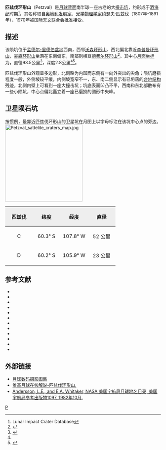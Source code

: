 {{lunar crater data|
 image=Normal petzval-clem1.jpg|
 caption=[[克莱门汀号|克莱门汀号]]飞船拍摄的图像|
 latitude=62.73|
 N_or_S=S|
 longitude=110.83|
 E_or_W=W|
 diameter=93.5公里|
 depth=2.8公里|
 colong=113|
 eponym=约瑟夫·冯·匹兹伐}}
'''匹兹伐环形山'''（Petzval）是[[月球背面|月球背面]]南半球一座古老的大[[撞击坑|撞击坑]]，约形成于[[酒海纪|酒海纪]]时期<ref name=LICD>Lunar Impact Crater Database</ref>，其名称取自[[奥地利|奥地利]][[发明家|发明家]]、[[光学|光学]][[物理学家|物理学家]]约瑟夫·匹兹伐（1807年-1891年），1970年被[[国际天文联合会|国际天文联合会]]批准接受。

==描述==
该陨坑位于[[孟德尔-里德伯盆地|孟德尔-里德伯盆地]]西南，西邻[[沃森环形山|沃森环形山]]、西北偏北靠近[[李普曼环形山|李普曼环形山]]，[[豪森环形山|豪森环形山]]坐落在东南偏东，南部则横亘[[德费尔环形山|德费尔环形山]]<ref>{{Cite web |url=http://planetarynames.wr.usgs.gov/images/Lunar/lac_134_wac.pdf |title=crater Petzval on LAC-134 map |accessdate=2016-07-03 |archive-date=2016-12-13 |archive-url=https://web.archive.org/web/20161213052259/https://planetarynames.wr.usgs.gov/images/Lunar/lac_134_wac.pdf |dead-url=no }}</ref>。其中心[[月面坐标|月面坐标]]为{{Coord|62.73|S|110.83|W|globe:Moon|nogoogle=1|noosm=1}}，直径93.5公里<ref name="IAU">{{Cite web |url=http://planetarynames.wr.usgs.gov/Feature/4678 |title=Directory of the International Astronomical Union |accessdate=2016-07-03 |archive-date=2017-05-23 |archive-url=https://web.archive.org/web/20170523143826/https://planetarynames.wr.usgs.gov/Feature/4678 |dead-url=no }}</ref>，深度2.8公里<ref name="LICD"/><ref>{{Cite web |url=http://fisherka.csolutionshosting.net/astronote/plan/craterdepth/html/CraterDepthFeatureNameWestfall.html |title=John E. Westfall’s Atlas of the Lunar Terminator, Cambridge Univ. Press (2000) |accessdate=2016-07-03 |archive-date=2014-12-18 |archive-url=https://archive.today/20141218234310/http://fisherka.csolutionshosting.net/astronote/plan/craterdepth/html/CraterDepthFeatureNameWestfall.html |dead-url=no }}</ref>。

匹兹伐环形山外观呈多边形，北侧略为内凹而东侧有一向外突出的尖角；陨坑磨损程度一般，外侧坡较平缓，内侧坡宽窄不一，东、南二侧显示有已坍落的[[wiktionary:terrace|台地结构]]残迹，北侧内壁上可看到一座大撞击坑；坑底表面凹凸不平，西南和东北部散布有一些小陨坑，中心点偏北矗立着一座已磨损的圆形中央峰。

==卫星陨石坑==
按惯例，最靠近匹兹伐环形山的卫星坑在月图上以字母标注在该坑中心点的旁边。
[[Image:Petzval_sattelite_craters_map.jpg|250px]]

{| class="wikitable"
!width="25%" style="background:#eeeeee;" |匹兹伐
!width="25%" style="background:#eeeeee;" |纬度
!width="25%" style="background:#eeeeee;" |经度
!width="25%" style="background:#eeeeee;" |直径
|-
|align="center"|C
|align="center"|60.3° S
|align="center"|107.8° W
|align="center"|52 公里
|-
|align="center"|D
|align="center"|60.2° S
|align="center"|105.9° W
|align="center"|23 公里
|}{{clear}}
==参考文献==
{{reflist}}
* {{cite book
  | last1 = Andersson
  | first1 = L. E.
  | last2 = Whitaker
  | first2 = E. A.
  | authorlink2 = Ewen Whitaker
  | date = 1982
  | title = [[NASA|NASA]] Catalogue of Lunar Nomenclature
  | publisher = NASA RP-1097
  | ref = harv
  }}
* {{cite web
  | last = Blue
  | first = Jennifer
  | date = July 25, 2007
  | title = Gazetteer of Planetary Nomenclature
  | publisher = [[United_States_Geological_Survey|USGS]]
  | url = http://planetarynames.wr.usgs.gov/
  | accessdate = 2007-08-05
  | ref = harv
  | archive-date = 2012-04-08
  | archive-url = https://www.webcitation.org/66mXDr4G9?url=http://planetarynames.wr.usgs.gov/
  | dead-url = no
  }}
* {{cite book
  | last1 = Bussey
  | first1 = B.
  | authorlink1 = Ben Bussey
  | last2 = Spudis
  | first2 = P.
  | authorlink2 = Paul Spudis
  | date = 2004
  | title = The Clementine Atlas of the Moon
  | publisher = Cambridge University Press
  | location = New York
  | isbn = 978-0-521-81528-4
  | ref = harv
  }}
* {{cite book
  | last1 = Cocks
  | first1 = Elijah E.
  | last2 = Cocks
  | first2 = Josiah C.
  | date = 1995
  | title = Who's Who on the Moon: A Biographical Dictionary of Lunar Nomenclature
  | url = https://archive.org/details/isbn_9780936389271
  | publisher = Tudor Publishers
  | isbn = 978-0-936389-27-1
  | ref = harv
  }}
* {{cite web
  | last = McDowell
  | first = Jonathan
  | date = July 15, 2007
  | url = http://host.planet4589.org/astro/lunar/
  | title = Lunar Nomenclature
  | publisher = Jonathan's Space Report
  | accessdate = 2007-10-24
  | ref = harv
  | archive-date = 2012-05-26
  | archive-url = https://www.webcitation.org/67wcYNfK3?url=http://host.planet4589.org/astro/lunar/
  | dead-url = no
  }}
* {{cite journal| last1 = Menzel| first1 = D. H.| last2 = Minnaert| first2 = M.| last3 = Levin| first3 = B.| last4 = Dollfus| first4 = A.| last5 = Bell| first5 = B.| title = Report on Lunar Nomenclature by the Working Group of Commission 17 of the IAU| doi = 10.1007/BF00171763| journal = Space Science Reviews| volume = 12| issue = 2| pages = 136–186| date = 1971| bibcode = 1971SSRv...12..136M| ref = harv}}
* {{cite book
  | first = Patrick
  | last = Moore
  | authorlink = Patrick Moore
  | date = 2001
  | title = On the Moon
  | url = https://archive.org/details/patrickmooreonmo00patr
  | publisher = Sterling Publishing Co.
  | isbn = 978-0-304-35469-6
  | ref = harv
  }}
* {{cite book
  | first = Fred W.
  | last = Price
  | date = 1988
  | title = The Moon Observer's Handbook
  | publisher = Cambridge University Press
  | isbn = 978-0-521-33500-3
  | ref = harv
  }}
* {{cite book
  | last = Rükl
  | first = Antonín
  | authorlink = Antonín Rükl
  | date = 1990
  | title = Atlas of the Moon
  | publisher = Kalmbach Books
  | isbn = 978-0-913135-17-4
  | ref = harv
  }}
* {{cite book
  | last = Webb
  | first = Rev. T. W.
  | authorlink = Thomas William Webb
  | date = 1962
  | title = Celestial Objects for Common Telescopes
  | url = https://archive.org/details/celestialobjects00webb
  | edition = 6th revised
  | publisher = Dover
  | isbn = 978-0-486-20917-3
  | ref = harv
  }}
* {{cite book
  | first = Ewen A.
  | last = Whitaker
  | authorlink = Ewen Whitaker
  | date = 1999
  | title = Mapping and Naming the Moon
  | publisher = Cambridge University Press
  | isbn = 978-0-521-62248-6
  | ref = harv
  }}
* {{cite book
  | first = Peter T.
  | last = Wlasuk
  | date = 2000
  | title = Observing the Moon
  | publisher = Springer
  | isbn = 978-1-85233-193-1
  | ref = harv
 }}
{{refend}}

==外部链接==
*[http://www.lpi.usra.edu/resources/lunar_orbiter/bin/srch_nam.shtml?Petzval%7C0 月球数码摄影图集]{{Wayback|url=http://www.lpi.usra.edu/resources/lunar_orbiter/bin/srch_nam.shtml?Petzval%7C0 |date=20160828043156 }}
*[http://the-moon.wikispaces.com/Petzval 维基月球在线解说-匹兹伐环形山.]{{Wayback|url=http://the-moon.wikispaces.com/Petzval |date=20180301224254 }}
*[http://planet4589.org/astro/lunar/RP-1097.pdf Andersson, L.E., and E.A. Whitaker, NASA 美国宇航局月球地名目录, 美国宇航局参考出版物1097, 1982年10月.]{{Wayback|url=http://planet4589.org/astro/lunar/RP-1097.pdf |date=20141006125838 }}

[[Category:月球环形山|P]]
{{月球環形山 (O-Q)}}